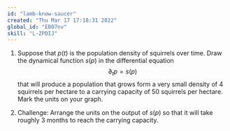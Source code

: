 ```yaml
---
id: "lamb-know-saucer"
created: "Thu Mar 17 17:18:31 2022"
global_id: "EBO7nv"
skill: "L-ZPDIJ"
---
```




1. Suppose that $p(t)$ is the population density of squirrels over time. Draw the dynamical function $s(p)$ in the differential equation $$\partial_t p = s(p)$$ that will produce a population that grows form a very small density of 4 squirrels per hectare to a carrying capacity of 50 squirrels per hectare. Mark the units on your graph.

2. Challenge: Arrange the units on the output of $s(p)$ so that it will take roughly 3 months to reach the carrying capacity.

